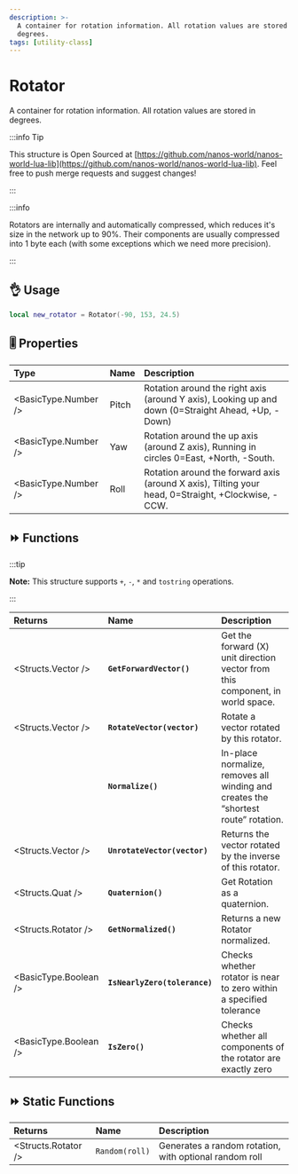 ```yaml
---
description: >-
  A container for rotation information. All rotation values are stored in
  degrees.
tags: [utility-class]
---
```


# Rotator

A container for rotation information. All rotation values are stored in degrees.


:::info Tip

This structure is Open Sourced at [https://github.com/nanos-world/nanos-world-lua-lib](https://github.com/nanos-world/nanos-world-lua-lib). Feel free to push merge requests and suggest changes!

:::

:::info

Rotators are internally and automatically compressed, which reduces it's size in the network up to 90%. Their components are usually compressed into 1 byte each (with some exceptions which we need more precision).

:::

## 👌 Usage

```lua
local new_rotator = Rotator(-90, 153, 24.5)
```

## 🎚 Properties

| **Type** | **Name** | **Description** |
| :--- | :--- | :--- |
| <BasicType.Number /> | Pitch | Rotation around the right axis (around Y axis), Looking up and down (0=Straight Ahead, +Up, -Down) |
| <BasicType.Number /> | Yaw | Rotation around the up axis (around Z axis), Running in circles 0=East, +North, -South. |
| <BasicType.Number /> | Roll | Rotation around the forward axis (around X axis), Tilting your head, 0=Straight, +Clockwise, -CCW. |

## ⏩ Functions

:::tip

**Note:** This structure supports `+`, `-`, `*` and `tostring` operations.

:::

| **Returns** | **Name** | **Description** |
| :--- | :--- | :--- |
| <Structs.Vector /> | **`GetForwardVector()`** | Get the forward (X) unit direction vector from this component, in world space. |
| <Structs.Vector /> | **`RotateVector(vector)`** | Rotate a vector rotated by this rotator. |
|  | **`Normalize()`** | In-place normalize, removes all winding and creates the “shortest route” rotation. |
| <Structs.Vector /> | **`UnrotateVector(vector)`** | Returns the vector rotated by the inverse of this rotator. |
| <Structs.Quat /> | **`Quaternion()`** | Get Rotation as a quaternion. |
| <Structs.Rotator /> | **`GetNormalized()`** | Returns a new Rotator normalized. |
| <BasicType.Boolean /> | **`IsNearlyZero(tolerance)`** | Checks whether rotator is near to zero within a specified tolerance |
| <BasicType.Boolean /> | **`IsZero()`** | Checks whether all components of the rotator are exactly zero |


## ⏩ Static Functions

| **Returns** | **Name** | **Description** |
| :--- | :--- | :--- |
| <Structs.Rotator /> | `Random(roll)` | Generates a random rotation, with optional random roll |
